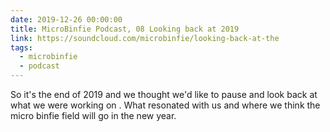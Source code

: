 ```yaml
---
date: 2019-12-26 00:00:00
title: MicroBinfie Podcast, 08 Looking back at 2019
link: https://soundcloud.com/microbinfie/looking-back-at-the
tags:
  - microbinfie
  - podcast
---
```

So it's the end of 2019 and we thought we'd like to pause and look
back at what we were working on . What resonated  with us and where we
think the micro binfie field will go in the new year.

